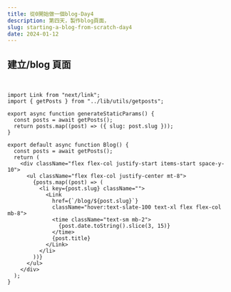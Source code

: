 ```yaml
---
title: 從0開始做一個blog-Day4
description: 第四天，製作blog頁面，
slug: starting-a-blog-from-scratch-day4
date: 2024-01-12
---
```


## 建立/blog 頁面

<br />

```typescript:src\app\blog\page.tsx
import Link from "next/link";
import { getPosts } from "../lib/utils/getposts";

export async function generateStaticParams() {
  const posts = await getPosts();
  return posts.map((post) => ({ slug: post.slug }));
}

export default async function Blog() {
  const posts = await getPosts();
  return (
    <div className="flex flex-col justify-start items-start space-y-10">
      <ul className="flex flex-col justify-center mt-8">
        {posts.map((post) => (
          <li key={post.slug} className="">
            <Link
              href={`/blog/${post.slug}`}
              className="hover:text-slate-100 text-xl flex flex-col mb-8">
              <time className="text-sm mb-2">
                {post.date.toString().slice(3, 15)}
              </time>
              {post.title}
            </Link>
          </li>
        ))}
      </ul>
    </div>
  );
}
```
